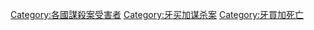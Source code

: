 [[Category:各國謀殺案受害者|Category:各國謀殺案受害者]]
[[Category:牙买加谋杀案|Category:牙买加谋杀案]]
[[Category:牙買加死亡|Category:牙買加死亡]]